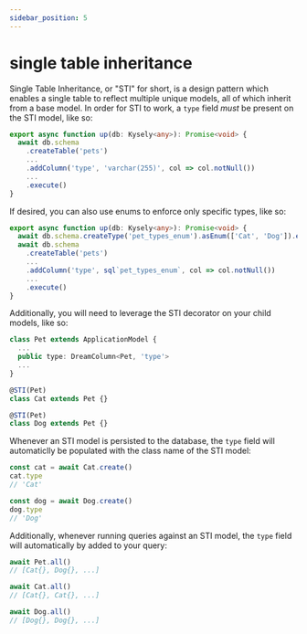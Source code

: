 ```yaml
---
sidebar_position: 5
---
```


# single table inheritance

Single Table Inheritance, or "STI" for short, is a design pattern which enables a single table to reflect multiple unique models, all of which inherit from a base model. In order for STI to work, a `type` field _must_ be present on the STI model, like so:

```ts
export async function up(db: Kysely<any>): Promise<void> {
  await db.schema
    .createTable('pets')
    ...
    .addColumn('type', 'varchar(255)', col => col.notNull())
    ...
    .execute()
}
```

If desired, you can also use enums to enforce only specific types, like so:

```ts
export async function up(db: Kysely<any>): Promise<void> {
  await db.schema.createType('pet_types_enum').asEnum(['Cat', 'Dog']).execute()
  await db.schema
    .createTable('pets')
    ...
    .addColumn('type', sql`pet_types_enum`, col => col.notNull())
    ...
    .execute()
}
```

Additionally, you will need to leverage the STI decorator on your child models, like so:

```ts
class Pet extends ApplicationModel {
  ...
  public type: DreamColumn<Pet, 'type'>
  ...
}

@STI(Pet)
class Cat extends Pet {}

@STI(Pet)
class Dog extends Pet {}
```

Whenever an STI model is persisted to the database, the `type` field will automaticlly be populated with the class name of the STI model:

```ts
const cat = await Cat.create()
cat.type
// 'Cat'

const dog = await Dog.create()
dog.type
// 'Dog'
```

Additionally, whenever running queries against an STI model, the `type` field will automatically by added to your query:

```ts
await Pet.all()
// [Cat{}, Dog{}, ...]

await Cat.all()
// [Cat{}, Cat{}, ...]

await Dog.all()
// [Dog{}, Dog{}, ...]
```
